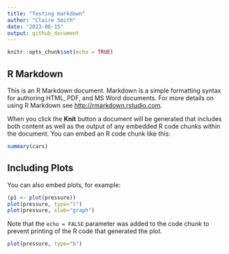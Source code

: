 ```yaml
---
title: "Testing markdown"
author: "Claire Smith"
date: "2023-06-15"
output: github_document
---
```


```r
knitr::opts_chunk$set(echo = TRUE)
```

## R Markdown

This is an R Markdown document. Markdown is a simple formatting syntax for authoring HTML, PDF, and MS Word documents. For more details on using R Markdown see <http://rmarkdown.rstudio.com>.

When you click the **Knit** button a document will be generated that includes both content as well as the output of any embedded R code chunks within the document. You can embed an R code chunk like this:

```r
summary(cars)
```

## Including Plots

You can also embed plots, for example:

```r
(p1 <- plot(pressure))
plot(pressure, type="l")
plot(pressure, xlab="graph")
```

Note that the `echo = FALSE` parameter was added to the code chunk to prevent printing of the R code that generated the plot.

```r
plot(pressure, type="b")
```


